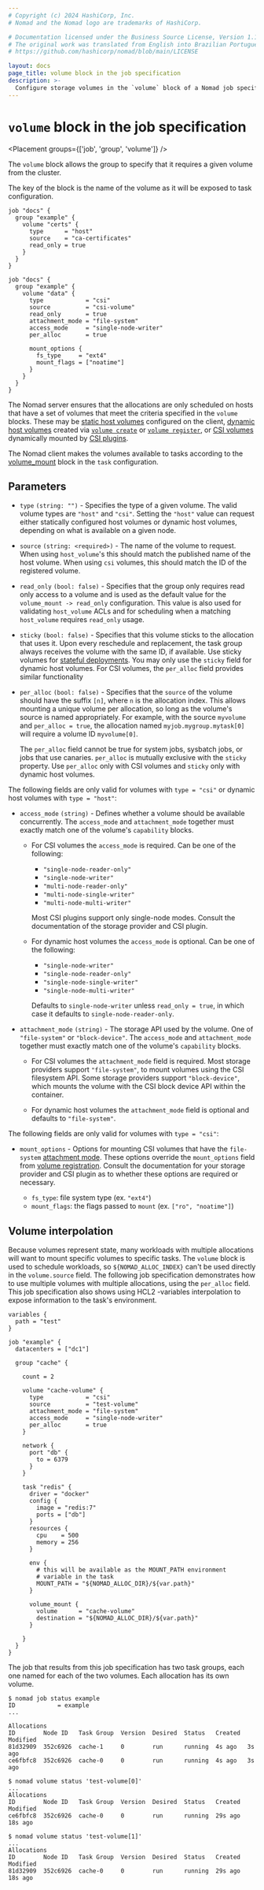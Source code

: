 ```yaml
---
# Copyright (c) 2024 HashiCorp, Inc.
# Nomad and the Nomad logo are trademarks of HashiCorp.

# Documentation licensed under the Business Source License, Version 1.1.
# The original work was translated from English into Brazilian Portuguese.
# https://github.com/hashicorp/nomad/blob/main/LICENSE

layout: docs
page_title: volume block in the job specification
description: >-
  Configure storage volumes in the `volume` block of a Nomad job specification. Specify dynamic host or Container Storage Interface (CSI) volume type, node access mode, filesystem or block device attachment mode, and mount options. Enable read only access and mounting a unique volume per node. Learn about volume interpolation.
---
```


# `volume` block in the job specification

<Placement groups={['job', 'group', 'volume']} />

The `volume` block allows the group to specify that it requires a
given volume from the cluster.

The key of the block is the name of the volume as it will be exposed
to task configuration.

```hcl
job "docs" {
  group "example" {
    volume "certs" {
      type      = "host"
      source    = "ca-certificates"
      read_only = true
    }
  }
}
```

```hcl
job "docs" {
  group "example" {
    volume "data" {
      type            = "csi"
      source          = "csi-volume"
      read_only       = true
      attachment_mode = "file-system"
      access_mode     = "single-node-writer"
      per_alloc       = true

      mount_options {
        fs_type     = "ext4"
        mount_flags = ["noatime"]
      }
    }
  }
}
```


The Nomad server ensures that the allocations are only scheduled on hosts
that have a set of volumes that meet the criteria specified in the `volume`
blocks. These may be [static host volumes][host_volume] configured on the
client, [dynamic host volumes][] created via [`volume create`][] or [`volume
register`][], or [CSI volumes][csi_volume] dynamically mounted by [CSI
plugins][csi_plugin].

The Nomad client makes the volumes available to tasks according to
the [volume_mount][volume_mount] block in the `task` configuration.

## Parameters

- `type` `(string: "")` - Specifies the type of a given volume. The valid volume
  types are `"host"` and `"csi"`. Setting the `"host"` value can request either
  statically configured host volumes or dynamic host volumes, depending on what
  is available on a given node.

- `source` `(string: <required>)` - The name of the volume to
  request. When using `host_volume`'s this should match the published
  name of the host volume. When using `csi` volumes, this should match
  the ID of the registered volume.

- `read_only` `(bool: false)` - Specifies that the group only requires
  read only access to a volume and is used as the default value for
  the `volume_mount -> read_only` configuration. This value is also
  used for validating `host_volume` ACLs and for scheduling when a
  matching `host_volume` requires `read_only` usage.

- `sticky` `(bool: false)` - Specifies that this volume sticks to the allocation
  that uses it. Upon every reschedule and replacement, the task
  group always receives the volume with the same ID, if available. Use sticky
  volumes for [stateful deployments]. You may only use the `sticky` field for
  dynamic host volumes. For CSI volumes, the `per_alloc` field provides similar
  functionality

- `per_alloc` `(bool: false)` - Specifies that the `source` of the volume
  should have the suffix `[n]`, where `n` is the allocation index. This allows
  mounting a unique volume per allocation, so long as the volume's source is
  named appropriately. For example, with the source `myvolume` and `per_alloc
  = true`, the allocation named `myjob.mygroup.mytask[0]` will require a
  volume ID `myvolume[0]`.

  The `per_alloc` field cannot be true for system jobs, sysbatch jobs, or jobs
  that use canaries. `per_alloc` is mutually exclusive with the `sticky`
  property. Use `per_alloc` only with CSI volumes and `sticky` only
  with dynamic host volumes.

The following fields are only valid for volumes with `type = "csi"` or dynamic
host volumes with `type = "host"`:

- `access_mode` `(string)` - Defines whether a volume should be
  available concurrently. The `access_mode` and `attachment_mode` together
  must exactly match one of the volume's `capability` blocks.

  - For CSI volumes the `access_mode` is required. Can be one of the following:

    - `"single-node-reader-only"`
    - `"single-node-writer"`
    - `"multi-node-reader-only"`
    - `"multi-node-single-writer"`
    - `"multi-node-multi-writer"`

    Most CSI plugins support only single-node modes.
    Consult the documentation of the storage provider and CSI plugin.

  - For dynamic host volumes the `access_mode` is optional. Can be one of the following:

    - `"single-node-writer"`
    - `"single-node-reader-only"`
    - `"single-node-single-writer"`
    - `"single-node-multi-writer"`

    Defaults to `single-node-writer` unless `read_only = true`, in which case it
    defaults to `single-node-reader-only`.

- `attachment_mode` `(string)` - The storage API used by the
  volume. One of `"file-system"` or `"block-device"`. The `access_mode` and
  `attachment_mode` together must exactly match one of the volume's `capability`
  blocks.

  - For CSI volumes the `attachment_mode` field is required. Most storage
    providers support `"file-system"`, to mount volumes using the CSI
    filesystem API. Some storage providers support `"block-device"`, which
    mounts the volume with the CSI block device API within the container.

  - For dynamic host volumes the `attachment_mode` field is optional and
    defaults to `"file-system"`.

The following fields are only valid for volumes with `type = "csi"`:

- `mount_options` - Options for mounting CSI volumes that have the
  `file-system` [attachment mode]. These options override the `mount_options`
  field from [volume registration]. Consult the documentation for your storage
  provider and CSI plugin as to whether these options are required or
  necessary.

  - `fs_type`: file system type (ex. `"ext4"`)
  - `mount_flags`: the flags passed to `mount` (ex. `["ro", "noatime"]`)

## Volume interpolation

Because volumes represent state, many workloads with multiple allocations will
want to mount specific volumes to specific tasks. The `volume` block is used
to schedule workloads, so `${NOMAD_ALLOC_INDEX}` can't be used directly in the
`volume.source` field. The following job specification demonstrates how to use
multiple volumes with multiple allocations, using the `per_alloc` field. This
job specification also shows using HCL2 -variables interpolation to expose
information to the task's environment.

```hcl
variables {
  path = "test"
}

job "example" {
  datacenters = ["dc1"]

  group "cache" {

    count = 2

    volume "cache-volume" {
      type            = "csi"
      source          = "test-volume"
      attachment_mode = "file-system"
      access_mode     = "single-node-writer"
      per_alloc       = true
    }

    network {
      port "db" {
        to = 6379
      }
    }

    task "redis" {
      driver = "docker"
      config {
        image = "redis:7"
        ports = ["db"]
      }
      resources {
        cpu    = 500
        memory = 256
      }

      env {
        # this will be available as the MOUNT_PATH environment
        # variable in the task
        MOUNT_PATH = "${NOMAD_ALLOC_DIR}/${var.path}"
      }

      volume_mount {
        volume      = "cache-volume"
        destination = "${NOMAD_ALLOC_DIR}/${var.path}"
      }

    }
  }
}
```

The job that results from this job specification has two task groups, each one
named for each of the two volumes. Each allocation has its own volume.

```shell-session
$ nomad job status example
ID            = example
...

Allocations
ID        Node ID   Task Group  Version  Desired  Status   Created  Modified
81d32909  352c6926  cache-1     0        run      running  4s ago   3s ago
ce6fbfc8  352c6926  cache-0     0        run      running  4s ago   3s ago

$ nomad volume status 'test-volume[0]'
...
Allocations
ID        Node ID   Task Group  Version  Desired  Status   Created  Modified
ce6fbfc8  352c6926  cache-0     0        run      running  29s ago  18s ago

$ nomad volume status 'test-volume[1]'
...
Allocations
ID        Node ID   Task Group  Version  Desired  Status   Created  Modified
81d32909  352c6926  cache-0     0        run      running  29s ago  18s ago
```

[volume_mount]: /nomad/docs/job-specification/volume_mount 'Nomad volume_mount Job Specification'
[host_volume]: /nomad/docs/configuration/client#host_volume-block
[csi_volume]: /nomad/commands/volume/register
[csi_plugin]: /nomad/docs/job-specification/csi_plugin
[csi_volume]: /nomad/commands/volume/register
[attachment mode]: /nomad/commands/volume/register#attachment_mode
[volume registration]: /nomad/commands/volume/register#mount_options
[dynamic host volumes]: /nomad/docs/other-specifications/volume/host
[stateful deployments]: /nomad/docs/concepts/stateful-deployments
[`volume create`]: /nomad/commands/volume/create
[`volume register`]: /nomad/commands/volume/register
